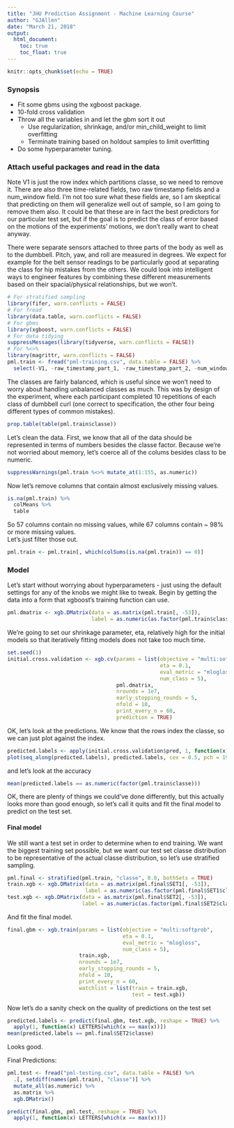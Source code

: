 ---
title: "JHU Prediction Assignment - Machine Learning Course"
author: "GJAllen"
date: "March 21, 2018"
output:
  html_document:
    toc: true
    toc_float: true
---

```{r setup, include=FALSE}
knitr::opts_chunk$set(echo = TRUE)
```


### Synopsis

* Fit some gbms using the xgboost package.
* 10-fold cross validation
* Throw all the variables in and let the gbm sort it out
    + Use regularization, shrinkage, and/or min_child_weight to limit overfitting
    + Terminate training based on holdout samples to limit overfitting
* Do some hyperparameter tuning.

### Attach useful packages and read in the data

Note V1 is just the row index which partitions classe, so we need to remove it. There are also three time-related fields, two raw timestamp fields and a num_window field.  I'm not too sure what these fields are, so I am skeptical that predicting on them will generalize well out of sample, so I am going to remove them also. It could be that these are in fact the best predictors for our particular test set, but if the goal is to predict the class of error based on the motions of the experiments' motions, we don't really want to cheat anyway.

There were separate sensors attached to three parts of the body as well as to the dumbbell.  Pitch, yaw, and roll are measured in degrees. We expect for example for the belt sensor readings to be particularly good at separating the class for hip mistakes from the others. We could look into intelligent ways to engineer features by combining these different measurements based on their spacial/physical relationships, but we won't.

```{r}
# For stratified sampling
library(fifer, warn.conflicts = FALSE)
# For fread
library(data.table, warn.conflicts = FALSE)
# For gbms
library(xgboost, warn.conflicts = FALSE)
# For data tidying
suppressMessages(library(tidyverse, warn.conflicts = FALSE))
# For %<>%
library(magrittr, warn.conflicts = FALSE)
pml.train <- fread("pml-training.csv", data.table = FALSE) %>% 
  select(-V1, -raw_timestamp_part_1, -raw_timestamp_part_2, -num_window)
```



The classes are fairly balanced, which is useful since we won't need to worry about handling unbalanced classes as much.  This was by design of the experiment, where each participant completed 10 repetitions of each class of dumbbell curl (one correct to specification, the other four being different types of common mistakes). 

```{r}
prop.table(table(pml.train$classe))
```

Let's clean the data.  First, we know that all of the data should be represented in terms of numbers besides the classe factor.  Because we're not worried about memory, let's coerce all of the colums besides class to be numeric.

```{r}
suppressWarnings(pml.train %<>% mutate_at(1:155, as.numeric))
```

Now let's remove columns that contain almost exclusively missing values.
```{r}
is.na(pml.train) %>% 
  colMeans %>% 
  table
```

So 57 columns contain no missing values, while 67 columns contain ~ 98% or more missing values.  
Let's just filter those out.

```{r}
pml.train <- pml.train[, which(colSums(is.na(pml.train)) == 0)]
```

### Model

Let's start without worrying about hyperparameters - just using the default settings for any of the knobs we might like to tweak.  Begin by getting the data into a form that xgboost's training function can use.

```{r}
pml.dmatrix <- xgb.DMatrix(data = as.matrix(pml.train[, -53]),
                           label = as.numeric(as.factor(pml.train$classe)) - 1)
```

We're going to set our shrinkage parameter, eta, relatively high for the initial models so that iteratively fitting models does not take too much time.

```{r}
set.seed(1)
initial.cross.validation <- xgb.cv(params = list(objective = "multi:softprob", 
                                                 eta = 0.1,
                                                 eval_metric = "mlogloss",
                                                 num_class = 5),
                                   pml.dmatrix, 
                                   nrounds = 1e7,
                                   early_stopping_rounds = 5,
                                   nfold = 10,
                                   print_every_n = 60,
                                   prediction = TRUE)
```

OK, let's look at the predictions.  We know that the rows index the classe, so we can just plot against the index.

```{r}
predicted.labels <- apply(initial.cross.validation$pred, 1, function(x) which(x == max(x)))
plot(seq_along(predicted.labels), predicted.labels, cex = 0.5, pch = 19)
```
and let's look at the accuracy

```{r}
mean(predicted.labels == as.numeric(factor(pml.train$classe)))
```

OK, there are plenty of things we could've done differently, but this actually looks more than good enough, so let's call it quits and fit the final model to predict on the test set.

#### Final model
We still want a test set in order to determine when to end training. We want the biggest training set possible, but we want our test set classe distribution to be representative of the actual classe distribution, so let's use stratified sampling.

```{r}
pml.final <- stratified(pml.train, "classe", 0.8, bothSets = TRUE)
train.xgb <- xgb.DMatrix(data = as.matrix(pml.final$SET1[, -53]),
                         label = as.numeric(as.factor(pml.final$SET1$classe)) - 1)
test.xgb <- xgb.DMatrix(data = as.matrix(pml.final$SET2[, -53]),
                        label = as.numeric(as.factor(pml.final$SET2$classe)) - 1)
```

And fit the final model.

```{r}
final.gbm <- xgb.train(params = list(objective = "multi:softprob", 
                                     eta = 0.1,
                                     eval_metric = "mlogloss",
                                     num_class = 5),
                       train.xgb, 
                       nrounds = 1e7,
                       early_stopping_rounds = 5,
                       nfold = 10,
                       print_every_n = 60,
                       watchlist = list(train = train.xgb, 
                                        test = test.xgb))
```

Now let's do a sanity check on the quality of predictions on the test set

```{r}
predicted.labels <- predict(final.gbm, test.xgb, reshape = TRUE) %>% 
  apply(1, function(x) LETTERS[which(x == max(x))])
mean(predicted.labels == pml.final$SET2$classe)
```

Looks good.

Final Predictions:
```{r}
pml.test <- fread("pml-testing.csv", data.table = FALSE) %>% 
  .[, setdiff(names(pml.train), "classe")] %>% 
  mutate_all(as.numeric) %>% 
  as.matrix %>% 
  xgb.DMatrix()

predict(final.gbm, pml.test, reshape = TRUE) %>% 
  apply(1, function(x) LETTERS[which(x == max(x))])
```

